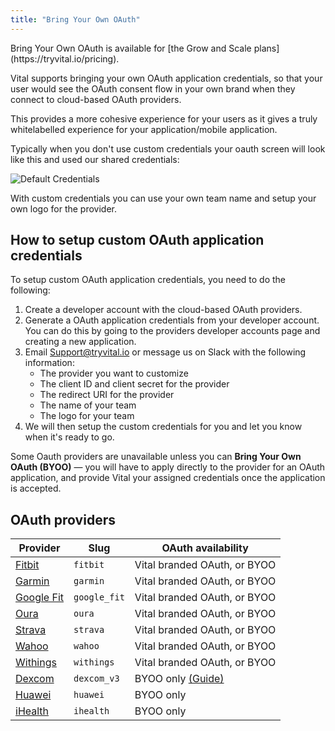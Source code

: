```yaml
---
title: "Bring Your Own OAuth"
---
```


<Info>
Bring Your Own OAuth is available for [the Grow and Scale plans](https://tryvital.io/pricing).
</Info>

Vital supports bringing your own OAuth application credentials, so that your user would see the OAuth consent flow
in your own brand when they connect to cloud-based OAuth providers.

This provides a more cohesive experience for your users as it gives a truly whitelabelled experience for your application/mobile application.

Typically when you don't use custom credentials your oauth screen will look like this and used our shared credentials:

![Default Credentials](/img/default_credentials.png)

With custom credentials you can use your own team name and setup your own logo for the provider.

## How to setup custom OAuth application credentials

To setup custom OAuth application credentials, you need to do the following:

1. Create a developer account with the cloud-based OAuth providers.
2. Generate a OAuth application credentials from your developer account. You can do this by going to the providers developer accounts page and creating a new application.
3. Email Support@tryvital.io or message us on Slack with the following information:
   - The provider you want to customize
   - The client ID and client secret for the provider
   - The redirect URI for the provider
   - The name of your team
   - The logo for your team
4. We will then setup the custom credentials for you and let you know when it's ready to go.

<Note>
Some Oauth providers are unavailable unless you can <b>Bring Your Own OAuth (BYOO)</b> — you will have to apply directly
to the provider for an OAuth application, and provide Vital your assigned credentials once the application is accepted.
</Note>

## OAuth providers

| Provider                                             | Slug              | OAuth availability           |
| ---------------------------------------------------- | ----------------- | ---------------------------- |
| [Fitbit](https://www.fitbit.com/global/uk/home)      | `fitbit`          | Vital branded OAuth, or BYOO |
| [Garmin](https://www.garmin.com)                     | `garmin`          | Vital branded OAuth, or BYOO |
| [Google Fit](https://www.google.com/fit/)            | `google_fit`      | Vital branded OAuth, or BYOO |
| [Oura](https://ouraring.com)                         | `oura`            | Vital branded OAuth, or BYOO |
| [Strava](https://www.strava.com)                     | `strava`          | Vital branded OAuth, or BYOO |
| [Wahoo](https://wahoofitness.com)                    | `wahoo`           | Vital branded OAuth, or BYOO |
| [Withings](https://www.withings.com)                 | `withings`        | Vital branded OAuth, or BYOO |
| [Dexcom](https://www.dexcom.com)                     | `dexcom_v3`       | BYOO only [(Guide)](/wearables/guides/dexcom_v3) |
| [Huawei](https://www.huawei.com)                     | `huawei`          | BYOO only                    |
| [iHealth](https://www.ihealth.com)                   | `ihealth`         | BYOO only                    |
